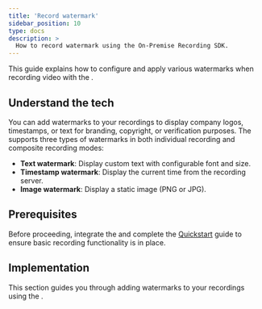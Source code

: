 ```yaml
---
title: 'Record watermark'
sidebar_position: 10
type: docs
description: >
  How to record watermark using the On-Premise Recording SDK.
---
```




This guide explains how to configure and apply various watermarks when recording video with the <Vg k="OPREC_SDK" />.

## Understand the tech

You can add watermarks to your recordings to display company logos, timestamps, or text for branding, copyright, or verification purposes. The <Vg k="OPREC_SDK" /> supports three types of watermarks in both individual recording and composite recording modes:

- **Text watermark**: Display custom text with configurable font and size.
- **Timestamp watermark**: Display the current time from the recording server.
- **Image watermark**: Display a static image (PNG or JPG).

## Prerequisites

Before proceeding, integrate the <Vg k="OPREC_SDK" /> and complete the [Quickstart](/on-premise-recording/get-started) guide to ensure basic recording functionality is in place.

## Implementation

This section guides you through adding watermarks to your recordings using the <Vg k="OPREC_SDK" />.

<PlatformWrapper platform="linux-cpp">
<WatermarkCpp />
</PlatformWrapper>

<PlatformWrapper platform="linux-java">
<WatermarkJava />
</PlatformWrapper>